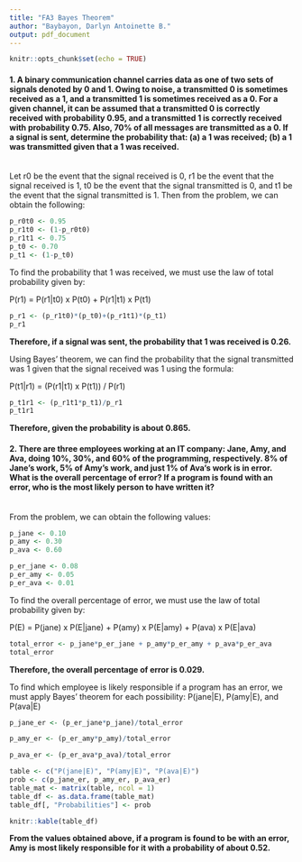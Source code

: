 ---
title: "FA3 Bayes Theorem"
author: "Baybayon, Darlyn Antoinette B."
output: pdf_document
---

```{r setup, include=FALSE}
knitr::opts_chunk$set(echo = TRUE)
```

#### 1. A binary communication channel carries data as one of two sets of signals denoted by 0 and 1. Owing to noise, a transmitted 0 is sometimes received as a 1, and a transmitted 1 is sometimes received as a 0. For a given channel, it can be assumed that a transmitted 0 is correctly received with probability 0.95, and a transmitted 1 is correctly received with probability 0.75. Also, 70% of all messages are transmitted as a 0. If a signal is sent, determine the probability that: (a) a 1 was received; (b) a 1 was transmitted given that a 1 was received.\
\
Let r0 be the event that the signal received is 0, r1 be the event that the signal received is 1, t0 be the event that the signal transmitted is 0, and t1 be the event that the signal transmitted is 1. Then from the problem, we can obtain the following:
```{r}
p_r0t0 <- 0.95
p_r1t0 <- (1-p_r0t0)
p_r1t1 <- 0.75
p_t0 <- 0.70
p_t1 <- (1-p_t0)
```

To find the probability that 1 was received, we must use the law of total probability given by: 

P(r1) = P(r1|t0) x P(t0) + P(r1|t1) x P(t1)

```{r}
p_r1 <- (p_r1t0)*(p_t0)+(p_r1t1)*(p_t1)
p_r1
```

**Therefore, if a signal was sent, the probability that 1 was received is 0.26.**  


Using Bayes' theorem, we can find the probability that the signal transmitted was 1 given that the signal received was 1 using the formula:

P(t1|r1) = (P(r1|t1) x P(t1)) / P(r1)

```{r}
p_t1r1 <- (p_r1t1*p_t1)/p_r1
p_t1r1
```
**Therefore, given the probability is about 0.865.**


####  2. There are three employees working at an IT company: Jane, Amy, and Ava, doing 10%, 30%, and 60% of the programming, respectively. 8% of Jane’s work, 5% of Amy’s work, and just 1% of Ava‘s work is in error. What is the overall percentage of error? If a program is found with an error, who is the most likely person to have written it?\
\
From the problem, we can obtain the following values:

```{r}
p_jane <- 0.10
p_amy <- 0.30
p_ava <- 0.60

p_er_jane <- 0.08
p_er_amy <- 0.05
p_er_ava <- 0.01

```
To find the overall percentage of error, we must use the law of total probability given by:

P(E) = P(jane) x P(E|jane) + P(amy) x P(E|amy) + P(ava) x P(E|ava)

```{r}
total_error <- p_jane*p_er_jane + p_amy*p_er_amy + p_ava*p_er_ava 
total_error
```
**Therefore, the overall percentage of error is 0.029.**


To find which employee is likely responsible if a program has an error, we must apply Bayes' theorem for each possibility: P(jane|E), P(amy|E), and P(ava|E)
```{r}
p_jane_er <- (p_er_jane*p_jane)/total_error

p_amy_er <- (p_er_amy*p_amy)/total_error

p_ava_er <- (p_er_ava*p_ava)/total_error

```

```{r, echo=FALSE}
table <- c("P(jane|E)", "P(amy|E)", "P(ava|E)")
prob <- c(p_jane_er, p_amy_er, p_ava_er)
table_mat <- matrix(table, ncol = 1)
table_df <- as.data.frame(table_mat)
table_df[, "Probabilities"] <- prob

knitr::kable(table_df)
```

**From the values obtained above, if a program is found to be with an error, Amy is most likely responsible for it with a probability of about 0.52.**